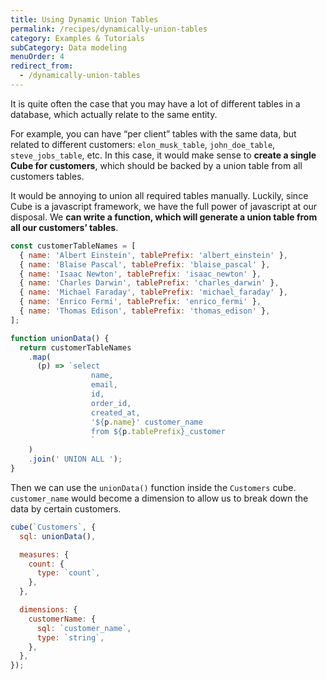 ```yaml
---
title: Using Dynamic Union Tables
permalink: /recipes/dynamically-union-tables
category: Examples & Tutorials
subCategory: Data modeling
menuOrder: 4
redirect_from:
  - /dynamically-union-tables
---
```


[comment]: # 'PROOFREAD: DONE'

It is quite often the case that you may have a lot of different tables in a
database, which actually relate to the same entity.

For example, you can have “per client” tables with the same data, but related to
different customers: `elon_musk_table`, `john_doe_table`, `steve_jobs_table`,
etc. In this case, it would make sense to **create a single Cube for
customers**, which should be backed by a union table from all customers tables.

It would be annoying to union all required tables manually. Luckily, since Cube
is a javascript framework, we have the full power of javascript at our disposal.
We **can write a function, which will generate a union table from all our
customers’ tables**.

```javascript
const customerTableNames = [
  { name: 'Albert Einstein', tablePrefix: 'albert_einstein' },
  { name: 'Blaise Pascal', tablePrefix: 'blaise_pascal' },
  { name: 'Isaac Newton', tablePrefix: 'isaac_newton' },
  { name: 'Charles Darwin', tablePrefix: 'charles_darwin' },
  { name: 'Michael Faraday', tablePrefix: 'michael_faraday' },
  { name: 'Enrico Fermi', tablePrefix: 'enrico_fermi' },
  { name: 'Thomas Edison', tablePrefix: 'thomas_edison' },
];

function unionData() {
  return customerTableNames
    .map(
      (p) => `select
                  name,
                  email,
                  id,
                  order_id,
                  created_at,
                  '${p.name}' customer_name
                  from ${p.tablePrefix}_customer
                  `
    )
    .join(' UNION ALL ');
}
```

Then we can use the `unionData()` function inside the `Customers` cube.
`customer_name` would become a dimension to allow us to break down the data by
certain customers.

```javascript
cube(`Customers`, {
  sql: unionData(),

  measures: {
    count: {
      type: `count`,
    },
  },

  dimensions: {
    customerName: {
      sql: `customer_name`,
      type: `string`,
    },
  },
});
```

